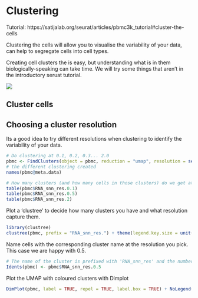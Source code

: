 # Clustering {#clustering}

Tutorial:  https://satijalab.org/seurat/articles/pbmc3k_tutorial#cluster-the-cells 


Clustering the cells will allow you to visualise the variability of your data, can help to segregate cells into cell types.   

Creating cell clusters the is easy, but understanding what is in them biologically-speaking can take time. We will try some things that aren't in the introductory seruat tutorial.


![](images/pcs2clusters.png)

## Cluster cells

<!-- Do clustering -->
<!-- Choose a resolution -->
<!-- What are the clusters? -->
<!-- Find cluster markers -->
<!-- Name some. -->

<!-- Not a cfull challange, but encourage people to chhose a random cluster resolution and share --> 


<!-- #### Challenge: Try different cluster settings {- .challenge} -->

<!-- Run `FindNeighbours` and `FindClusters` again, with a different number of dimensions or with a different resolution. Examine the resulting clusters using `DimPlot`. -->

<!-- To maintain the flow of this tutorial, please put the output of this exploration in a different variable, such as `pbmc2`! -->

<!-- ####  {-} -->
<!-- ** -->


## Choosing a cluster resolution


Its a good idea to try different resolutions when clustering to identify the variability of your data. 

```r
# Do clustering at 0.1, 0.2, 0.3... 2.0
pbmc <- FindClusters(object = pbmc, reduction = "umap", resolution = seq(0.1, 2, 0.1), dims = 1:10)
# the different clustering created
names(pbmc@meta.data)

# How many clusters (and how many cells in those clusters) do we get at different resolutions?
table(pbmc$RNA_snn_res.0.1)
table(pbmc$RNA_snn_res.0.5)
table(pbmc$RNA_snn_res.2)
```

Plot a 'clustree' to decide how many clusters you have and what resolution capture them.

```r
library(clustree)
clustree(pbmc, prefix = "RNA_snn_res.") + theme(legend.key.size = unit(0.05, "cm"))
```

Name cells with the corresponding cluster name at the resolution you pick. This case we are happy with 0.5.
```r
# The name of the cluster is prefixed with 'RNA_snn_res' and the number of the resolution
Idents(pbmc) <- pbmc$RNA_snn_res.0.5
```

Plot the UMAP with coloured clusters with Dimplot

```r
DimPlot(pbmc, label = TRUE, repel = TRUE, label.box = TRUE) + NoLegend()
```
